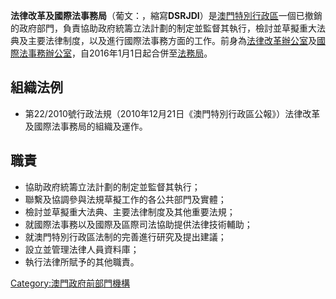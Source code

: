 {{Unreferenced|time=2021-01-07T02:19:22+00:00}}
{{澳門政府部門基礎資訊|
中文部門名稱=法律改革及國際法事務局|
葡文部門名稱={{lang|pt|Direcção dos Serviços da Reforma Jurídica e do Direito Internacional}}|
部門標誌=Coat of arms of Macao.svg|
部門標誌名稱 = 中華人民共和國澳門特別行政區政府標誌|
首長職銜=局長|
首長姓名=[[朱琳琳|朱琳琳]]|
副首長職銜=副局長|
副首長姓名=[[陳軒志|陳軒志]]|
成立年份=2011年|
撤銷年份=2016年|
所屬部門=[[行政法務司|行政法務司]]|
總部={{MAC}}[[南灣大馬路|南灣大馬路]]762-804號中華廣場15樓
}}

'''法律改革及國際法事務局'''（葡文：'''{{lang|pt|Direcção dos Serviços da Reforma Jurídica e do Direito Internacional}}'''，縮寫'''DSRJDI'''）是[[澳門特別行政區|澳門特別行政區]]一個已撤銷的政府部門，負責協助政府統籌立法計劃的制定並監督其執行，檢討並草擬重大法典及主要法律制度，以及進行國際法事務方面的工作。前身為[[法律改革辦公室|法律改革辦公室]]及[[國際法事務辦公室|國際法事務辦公室]]，自2016年1月1日起合併至[[法務局|法務局]]。

==組織法例==
* 第22/2010號行政法規（2010年12月21日《澳門特別行政區公報》）法律改革及國際法事務局的組織及運作。

==職責==
*協助政府統籌立法計劃的制定並監督其執行；
*聯繫及協調參與法規草擬工作的各公共部門及實體；
*檢討並草擬重大法典、主要法律制度及其他重要法規；
*就國際法事務以及國際及區際司法協助提供法律技術輔助；
*就澳門特別行政區法制的完善進行研究及提出建議；
*設立並管理法律人員資料庫；
*執行法律所賦予的其他職責。

{{start box}}
{{s-before|{{MSAR}}[[法律改革辦公室|法律改革辦公室]]<br />及<br />{{MSAR}}[[國際法事務辦公室|國際法事務辦公室]]}}
{{s-title|{{MSAR}}法律改革及國際法事務局|2010年12月21日—2016年1月1日}}
{{s-after|{{MSAR}}法務局}}
{{end box}}

{{澳門特別行政區政府部門}}

[[Category:澳門政府前部門機構|Category:澳門政府前部門機構]]
